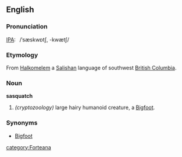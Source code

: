 ==English==

===Pronunciation===
[[IPA]]:  /ˈsæskwɒtʃ, -kwætʃ/

===Etymology===
From [[Halkomelem]] a [[Salishan]] language of southwest [[British Columbia]].

===Noun===
'''sasquatch'''

# ''(cryptozoology)'' large hairy humanoid creature, a [[Bigfoot]].

===Synonyms===
*[[Bigfoot]]

[[category:Forteana]]
